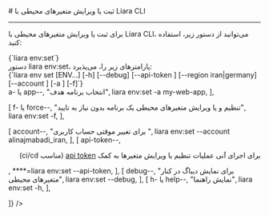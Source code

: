 
<Layout>
# ثبت یا ویرایش متغیرهای محیطی با Liara CLI
<hr className="mb-2" />

برای 
ثبت یا ویرایش متغیرهای محیطی با Liara CLI،
می‌توانید از دستور زیر، استفاده کنید: 

<div className="h-2" />
<div dir="ltr">
<Highlight className='bash'>
{`liara env:set`}
</Highlight>
</div>
<div className="h-2" />
<Asciinema id="add-env" />


<Section id="command-parameters" title="پارامترهای دستور" />
دستور <Important>liara env:set</Important>، پارامترهای زیر را، می‌پذیرد:

<div className="h-2" />
<div dir="ltr">
<Highlight className='bash'>
{`liara env set [ENV...] [-h] [--debug] [--api-token <value>] [--region iran|germany] [--account <value>]
    [-a <value>] [-f]`}
</Highlight>
</div>


<Table headers={[
  "پارامتر",
  "توضیحات",
  "مثال",
]} data={[
  [
    <Important>a- یا app--</Important>,
    "انتخاب برنامه هدف",
    <Important>liara env:set -a my-web-app</Important>,
  ],

  [
    <Important>f- یا force--</Important>,
    "تنظیم و یا ویرایش متغیرهای محیطی یک برنامه بدون نیاز به تایید",
    <Important>liara env:set -f</Important>,
  ],
  
  [
    <Important>account--</Important>,
    "برای تغییر موقتی حساب کاربری ",
    <Important>liara env:set --account alinajmabadi_iran</Important>,
  ],
  [
    <Important>api-token--</Important>,
    <div dir="rtl">
    <p> برای اجرای آنی عملیات تنظیم یا ویرایش متغیرها به کمک <a href="/references/liara-api/about" className="blue-link">api token</a> (مناسب ci/cd)</p>
    </div>,
    <Important>****=liara env:set --api-token</Important>,
  ],
  [
    <Important>debug--</Important>,
    "برای نمایش دیباگ در کنار متغیرهای محیطی",
    <Important>liara env:set --debug</Important>,
  ],
  [
    <Important>h- یا help--</Important>,
    "نمایش راهنما",
    <Important>liara env:set -h</Important>,
  ],
 
  
]} />
<div className="h-3" />

</Layout>